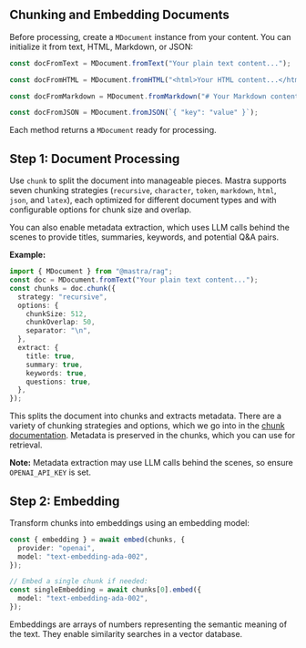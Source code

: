 ## Chunking and Embedding Documents

Before processing, create a `MDocument` instance from your content. You can initialize it from text, HTML, Markdown, or JSON:

```ts
const docFromText = MDocument.fromText("Your plain text content...");

const docFromHTML = MDocument.fromHTML("<html>Your HTML content...</html>");

const docFromMarkdown = MDocument.fromMarkdown("# Your Markdown content...");

const docFromJSON = MDocument.fromJSON(`{ "key": "value" }`);
```

Each method returns a `MDocument` ready for processing.

## Step 1: Document Processing

Use `chunk` to split the document into manageable pieces. Mastra supports seven chunking strategies (`recursive`, `character`, `token`, `markdown`, `html`, `json`, and `latex`), each optimized for different document types and with configurable options for chunk size and overlap.

You can also enable metadata extraction, which uses LLM calls behind the scenes to provide titles, summaries, keywords, and potential Q&A pairs.

**Example:**

```ts showLineNumbers copy
import { MDocument } from "@mastra/rag";
const doc = MDocument.fromText("Your plain text content...");
const chunks = doc.chunk({
  strategy: "recursive",
  options: {
    chunkSize: 512,
    chunkOverlap: 50,
    separator: "\n",
  },
  extract: {
    title: true,
    summary: true,
    keywords: true,
    questions: true,
  },
});
```

This splits the document into chunks and extracts metadata. There are a variety of chunking strategies and options, which we go into in the [chunk documentation](/docs/guide/reference/rag/chunk.mdx). Metadata is preserved in the chunks, which you can use for retrieval.

**Note:** Metadata extraction may use LLM calls behind the scenes, so ensure `OPENAI_API_KEY` is set.

## Step 2: Embedding

Transform chunks into embeddings using an embedding model:

```ts showLineNumbers copy
const { embedding } = await embed(chunks, {
  provider: "openai",
  model: "text-embedding-ada-002",
});

// Embed a single chunk if needed:
const singleEmbedding = await chunks[0].embed({
  model: "text-embedding-ada-002",
});
```

Embeddings are arrays of numbers representing the semantic meaning of the text. They enable similarity searches in a vector database.

